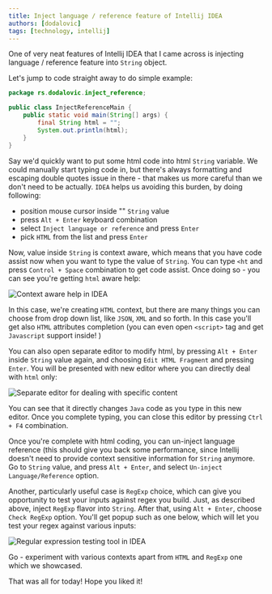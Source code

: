 ```yaml
---
title: Inject language / reference feature of Intellij IDEA
authors: [dodalovic]
tags: [technology, intellij]
---
```


One of very neat features of Intellij IDEA that I came across is injecting language / reference feature into `String` object.

<!--truncate-->

Let's jump to code straight away to do simple example:

```java
package rs.dodalovic.inject_reference;

public class InjectReferenceMain {
    public static void main(String[] args) {
        final String html = "";
        System.out.println(html);
    }
}
```

Say we'd quickly want to put some html code into html `String` variable. We could manually start typing code in, but there's always
formatting and escaping double quotes issue in there - that makes us more careful than we don't need to be actually. `IDEA` helps us
avoiding this burden, by doing following:

- position mouse cursor inside "" `String` value
- press `Alt + Enter` keyboard combination
- select `Inject language or reference` and press `Enter`
- pick `HTML` from the list and press `Enter`

Now, value inside `String` is context aware, which means that you have code assist now when you want to type the value of `String`.
You can type `<ht`  and press `Control + Space` combination to get code assist. Once doing so - you can see you're getting `html` aware
help:

![Context aware help in IDEA](./img1.png)

In this case, we're creating `HTML` context, but there are many things you can choose from drop down list, like `JSON`, `XML` and so forth.
In this case you'll get also `HTML` attributes completion (you can even open `<script>` tag and get `Javascript` support inside! )

You can also open separate editor to modify html, by pressing `Alt + Enter` inside `String` value again, and choosing `Edit HTML Fragment`
and pressing `Enter`. You will be presented with new editor where you can directly deal with `html` only:

![Separate editor for dealing with specific content](./img2.png)

You can see that it directly changes `Java` code as you type in this new editor. Once you complete typing, you can close this editor by
pressing `Ctrl + F4` combination.

Once you're complete with html coding, you can un-inject language reference (this should give you back some performance, since Intellij
doesn't need to provide context sensitive information for `String` anymore. Go to `String` value, and press `Alt + Enter`, and select
`Un-inject Language/Reference` option.

Another, particularly useful case is `RegExp` choice, which can give you opportunity to test your inputs against regex you build.
Just, as described above, inject `RegExp` flavor into `String`. After that, using `Alt + Enter`, choose `Check RegExp` option.
You'll get popup such as one below, which will let you test your regex against various inputs:

![Regular expression testing tool in IDEA](./img3.png)

Go - experiment with various contexts apart from `HTML` and `RegExp` one which we showcased.

That was all for today! Hope you liked it!
